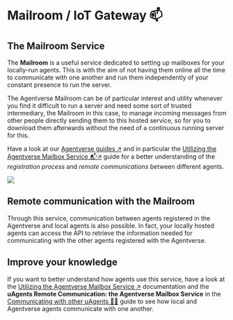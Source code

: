# Mailroom / IoT Gateway 📫
## The Mailroom Service

The **Mailroom** is a useful service dedicated to setting up mailboxes for your locally-run agents. This is with the aim of not having them online all the time to communicate with one another and run them independently of your constant presence to run the server.

The Agentverse Mailroom can be of particular interest and utility whenever you find it difficult to run a server and need some sort of trusted intermediary, the Mailroom in this case, to manage incoming messages from other people directly sending them to this hosted service, so for you to download them afterwards without the need of a continuous running server for this.

Have a look at our [Agentverse guides ↗️](/guides#agentverse) and in particular the [Utilizing the Agentverse Mailbox Service 📬↗️](/guides/agentverse/utilising-the-mailbox) guide for a better understanding of the _registration process_ and _remote communications_ between different agents.

![](../../../src/images/mailroom.png)

## Remote communication with the Mailroom

Through this service, communication between agents registered in the Agentverse and local agents is also possible. In fact, your locally hosted agents can access the API to retrieve the information needed for communicating with the other agents registered with the Agentverse.

## Improve your knowledge

If you want to better understand how agents use this service, have a look at the [Utilizing the Agentverse Mailbox Service ↗️](/guides/agentverse/utilising-the-mailbox.mdx) documentation and the **uAgents Remote Communication: the Agentverse Mailbox Service** in the [Communicating with other uAgents 📱🤖](/guides/agents/communicating-with-other-agents) guide to see how local and Agentverse agents communicate with one another.
